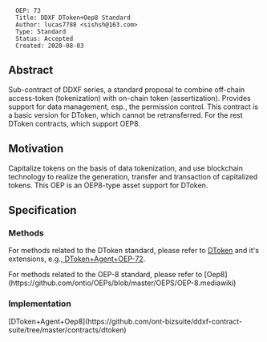<pre>
  OEP: 73
  Title: DDXF DToken+Oep8 Standard
  Author: lucas7788 <sishsh@163.com>
  Type: Standard
  Status: Accepted
  Created: 2020-08-03
</pre>

==Abstract==

Sub-contract of DDXF series, a standard proposal to combine off-chain access-token (tokenization) with on-chain token (assertization). Provides support for data management, esp., the permission control. This contract is a basic version for DToken, which cannot be retransferred. For the rest DToken contracts, which support OEP8.


==Motivation==
Capitalize tokens on the basis of data tokenization, and use blockchain technology to realize the generation, transfer and transaction of capitalized tokens. This OEP is an OEP8-type asset support for DToken.

==Specification==

===Methods===


For methods related to the DToken standard, please refer to
[[https://github.com/ontio/OEPs/blob/master/OEPS/OEP-71.mediawiki | DToken]] and it's extensions,
e.g.,[[https://github.com/ontio/OEPs/blob/master/OEPS/OEP-72.mediawiki | DToken+Agent+OEP-72]].



For methods related to the OEP-8 standard, please refer to
[Oep8](https://github.com/ontio/OEPs/blob/master/OEPS/OEP-8.mediawiki)


===Implementation===

[DToken+Agent+Oep8](https://github.com/ont-bizsuite/ddxf-contract-suite/tree/master/contracts/dtoken)